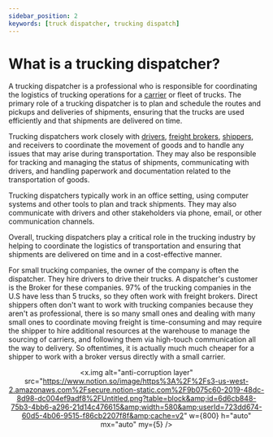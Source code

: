 ```yaml
---
sidebar_position: 2
keywords: [truck dispatcher, trucking dispatch]
---
```



# What is a trucking dispatcher?

A trucking dispatcher is a professional who is responsible for coordinating the logistics of trucking operations for a [carrier](./what-are-carriers-in-trucking.mdx) or fleet of trucks. The primary role of a trucking dispatcher is to plan and schedule the routes and pickups and deliveries of shipments, ensuring that the trucks are used efficiently and that shipments are delivered on time.

Trucking dispatchers work closely with [drivers](./what-is-a-truck-driver.mdx), [freight brokers](../freight-brokers/what-are-freight-brokers.mdx), [shippers](../shippers/what-are-shippers-in-logistics.mdx), and receivers to coordinate the movement of goods and to handle any issues that may arise during transportation. They may also be responsible for tracking and managing the status of shipments, communicating with drivers, and handling paperwork and documentation related to the transportation of goods.

Trucking dispatchers typically work in an office setting, using computer systems and other tools to plan and track shipments. They may also communicate with drivers and other stakeholders via phone, email, or other communication channels.

Overall, trucking dispatchers play a critical role in the trucking industry by helping to coordinate the logistics of transportation and ensuring that shipments are delivered on time and in a cost-effective manner.

For small trucking companies, the owner of the company is often the dispatcher. They hire drivers to drive their trucks. A dispatcher's customer is the Broker for these companies. 97% of the trucking companies in the U.S have less than 5 trucks, so they often work with freight brokers. Direct shippers often don't want to work with trucking companies because they aren't as professional, there is so many small ones and dealing with many small ones to coordinate moving freight is time-consuming and may require the shipper to hire additional resources at the warehouse to manage the sourcing of carriers, and following them via high-touch communication all the way to delivery. So oftentimes, it is actually much much cheaper for a shipper to work with a broker versus directly with a small carrier.

<div align="center">

<x.img
  alt="anti-corruption layer"
  src="https://www.notion.so/image/https%3A%2F%2Fs3-us-west-2.amazonaws.com%2Fsecure.notion-static.com%2F9b075c60-2019-48dc-8d98-dc004ef9adf8%2FUntitled.png?table=block&amp;id=6d6cb848-75b3-4bb6-a296-21d14c476615&amp;width=580&amp;userId=723dd674-60d5-4b06-9515-f86cb2207f8f&amp;cache=v2"
  w={800}
  h="auto"
  mx="auto"
  my={5}
/>
</div>
